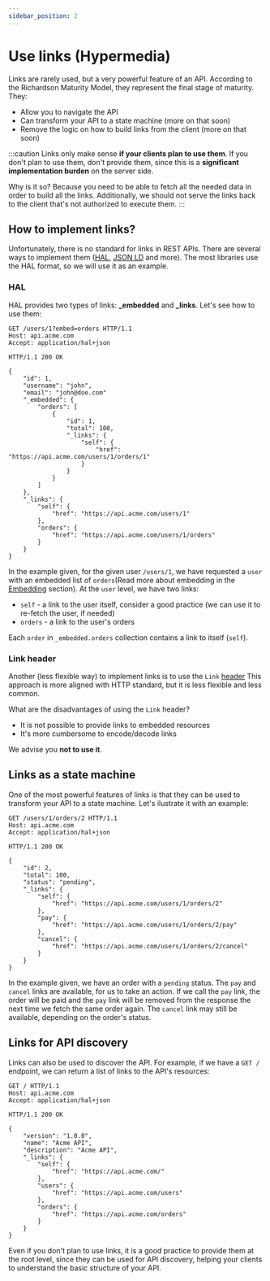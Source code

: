 ```yaml
---
sidebar_position: 2
---
```


# Use links (Hypermedia)

Links are rarely used, but a very powerful feature of an API. According to the Richardson Maturity Model, they
represent the final stage of maturity. They:

* Allow you to navigate the API
* Can transform your API to a state machine (more on that soon)
* Remove the logic on how to build links from the client (more on that soon)

:::caution
Links only make sense **if your clients plan to use them**. If you don't plan to use them, don't provide them,
since this is a **significant implementation burden** on the server side.

Why is it so? Because you need to be able to fetch all the needed data
in order to build all the links. Additionally, we should not serve the links back to the client that's not authorized to execute them.
:::

## How to implement links?

Unfortunately, there is no standard for links in REST APIs. There are several ways to implement them ([HAL](http://stateless.co/hal_specification.html),
[JSON LD](https://json-ld.org/) and more). The most libraries use the HAL format, so we will use it as an example.

### HAL

HAL provides two types of links: **_embedded** and **_links**. Let's see how to use them:

```http
GET /users/1?embed=orders HTTP/1.1
Host: api.acme.com
Accept: application/hal+json

HTTP/1.1 200 OK

{
    "id": 1,
    "username": "john",
    "email": "john@doe.com"
    "_embedded": {
        "orders": [
            {
                "id": 1,
                "total": 100,
                "_links": {
                    "self": {
                        "href": "https://api.acme.com/users/1/orders/1"
                    }
                }
            }
        ]
    },
    "_links": {
        "self": {
            "href": "https://api.acme.com/users/1"
        },
        "orders": {
            "href": "https://api.acme.com/users/1/orders"
        }
    }
}
```

In the example given, for the given user `/users/1`, we have requested a `user` with an embedded list of `orders`(Read more about embedding in the [Embedding](/docs/guidelines/advanced/embedding-resources) section).
At the `user` level, we have two links:

* `self` - a link to the user itself, consider a good practice (we can use it to re-fetch the user, if needed)
* `orders` - a link to the user's orders

Each `order` in `_embedded.orders` collection contains a link to itself (`self`).

### Link header

Another (less flexible way) to implement links is to use the `Link` [header](https://developer.mozilla.org/en-US/docs/web/http/headers/link)
This approach is more aligned with HTTP standard, but it is less flexible and less common.

What are the disadvantages of using the `Link` header?

* It is not possible to provide links to embedded resources
* It's more cumbersome to encode/decode links

We advise you **not to use it**.

## Links as a state machine

One of the most powerful features of links is that they can be used to transform your API to a state machine.
Let's ilustrate it with an example:

```http
GET /users/1/orders/2 HTTP/1.1
Host: api.acme.com
Accept: application/hal+json

HTTP/1.1 200 OK

{
    "id": 2,
    "total": 100,
    "status": "pending",
    "_links": {
        "self": {
            "href": "https://api.acme.com/users/1/orders/2"
        },
        "pay": {
            "href": "https://api.acme.com/users/1/orders/2/pay"
        },
        "cancel": {
            "href": "https://api.acme.com/users/1/orders/2/cancel"
        }
    }
}
```

In the example given, we have an order with a `pending` status. The `pay` and `cancel` links are available, for us to take an action.
If we call the `pay` link, the order will be paid and the `pay` link will be removed from the response the next time we fetch the same order again.
The `cancel` link may still be available, depending on the order's status.

## Links for API discovery

Links can also be used to discover the API. For example, if we have a `GET /` endpoint, we can return a list of links to the API's resources:

```http
GET / HTTP/1.1
Host: api.acme.com
Accept: application/hal+json

HTTP/1.1 200 OK

{
    "version": "1.0.0",
    "name": "Acme API",
    "description": "Acme API",
    "_links": {
        "self": {
            "href": "https://api.acme.com/"
        },
        "users": {
            "href": "https://api.acme.com/users"
        },
        "orders": {
            "href": "https://api.acme.com/orders"
        }
    }
}
```

Even if you don't plan to use links, it is a good practice to provide them at the root level, since they can be used for API discovery, helping your clients to
understand the basic structure of your API.